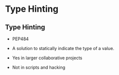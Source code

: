 # Type Hinting

## Type Hinting {.smaller}

- PEP484
- A solution to statically indicate the type of a value.

- Yes in larger collaborative projects
- Not in scripts and hacking
